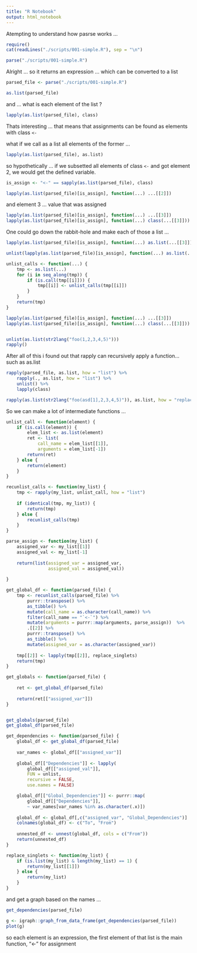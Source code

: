 ```yaml
---
title: "R Notebook"
output: html_notebook
---
```


Atempting to understand how pasrse works ...

```r
require()
cat(readLines("./scripts/001-simple.R"), sep = "\n")
```

```r
parse("./scripts/001-simple.R")
```

Alright ... so it returns an expression ...
which can be converted to a list

```r
parsed_file <- parse("./scripts/001-simple.R")

as.list(parsed_file)

```

and ... what is each element of the list ?

```r
lapply(as.list(parsed_file), class)
```

Thats interesting ... that means that assignments can be found as elements with class `<-`

what if we call as a list all elements of the former ...

```r
lapply(as.list(parsed_file), as.list)
```


so hypothetically ... if we subsetted all elements of class `<-` and got
element 2, we would get the defined variable.


```r
is_assign <- "<-" == sapply(as.list(parsed_file), class)

lapply(as.list(parsed_file)[is_assign], function(...) ...[[2]])
```

and element 3 ... value that was assigned

```r
lapply(as.list(parsed_file)[is_assign], function(...) ...[[3]])
lapply(as.list(parsed_file)[is_assign], function(...) class(...[[3]]))

```

One could go down the rabbit-hole and make each of those a list ...

```r
lapply(as.list(parsed_file)[is_assign], function(...) as.list(...[[3]]))
```

```r
unlist(lapply(as.list(parsed_file)[is_assign], function(...) as.list(...[[3]]))) %>% lapply(class)

```


```r
unlist_calls <- function(...) {
    tmp <- as.list(...)
    for (i in seq_along(tmp)) {
        if (is.call(tmp[[i]])) {
            tmp[[i]] <- unlist_calls(tmp[[i]])
        }
    }
    return(tmp)
}


```


```r
lapply(as.list(parsed_file)[is_assign], function(...) ...[[3]])
lapply(as.list(parsed_file)[is_assign], function(...) class(...[[3]]))


unlist(as.list(str2lang("foo(1,2,3,4,5)")))
rapply()
```


After all of this i found out that rapply can recursively apply a function...
such as as.list

```r
rapply(parsed_file, as.list, how = "list") %>% 
    rapply(., as.list, how = "list") %>% 
    unlist() %>% 
    lapply(class)
```

```r
rapply(as.list(str2lang("foo(asd[1],2,3,4,5)")), as.list, how = "replace")

```


So we can make a lot of intermediate functions ...

```r
unlist_call <- function(element) {
    if (is.call(element)) {
        elem_list <- as.list(element)
        ret <- list(
            call_name = elem_list[[1]],
            arguments = elem_list[-1])
        return(ret)
    } else {
        return(element)
    }
}

recunlist_calls <- function(my_list) {
    tmp <- rapply(my_list, unlist_call, how = "list")
    
    if (identical(tmp, my_list)) {
        return(tmp)
    } else {
        recunlist_calls(tmp)
    }
}

parse_assign <- function(my_list) {
    assigned_var <- my_list[[1]]
    assigned_val <- my_list[-1]
    
    return(list(assigned_var = assigned_var, 
                assigned_val = assigned_val))
    
}

get_global_df <- function(parsed_file) {
    tmp <- recunlist_calls(parsed_file) %>% 
        purrr::transpose() %>% 
        as_tibble() %>% 
        mutate(call_name = as.character(call_name)) %>% 
        filter(call_name == "`<-`") %>%
        mutate(arguments = purrr::map(arguments, parse_assign))  %>%
        .[[2]] %>% 
        purrr::transpose() %>% 
        as_tibble() %>% 
        mutate(assigned_var = as.character(assigned_var))
    
    tmp[[2]] <- lapply(tmp[[2]], replace_singlets)
    return(tmp)
}

get_globals <- function(parsed_file) {
    
    ret <- get_global_df(parsed_file)
    
    return(ret[["assigned_var"]])
}


get_globals(parsed_file)
get_global_df(parsed_file)

get_dependencies <- function(parsed_file) {
    global_df <- get_global_df(parsed_file)
    
    var_names <- global_df[["assigned_var"]]
    
    global_df[["Dependencies"]] <- lapply(
        global_df[["assigned_val"]], 
        FUN = unlist, 
        recursive = FALSE, 
        use.names = FALSE)

    global_df[["Global_Dependencies"]] <- purrr::map(
        global_df[["Dependencies"]],
        ~ var_names[var_names %in% as.character(.x)])
    
    global_df <- global_df[,c("assigned_var", "Global_Dependencies")]
    colnames(global_df) <- c("To", "From")
    
    unnested_df <- unnest(global_df, cols = c("From"))
    return(unnested_df)
}

replace_singlets <- function(my_list) {
    if (is.list(my_list) & length(my_list) == 1) {
        return(my_list[[1]])
    } else {
        return(my_list)
    }
}
```

and get a graph based on the names ...

```r
get_dependencies(parsed_file)

g <- igraph::graph_from_data_frame(get_dependencies(parsed_file))
plot(g)

```

so each element is an expression, the first element of that list is the main function, "<-" for assignment




